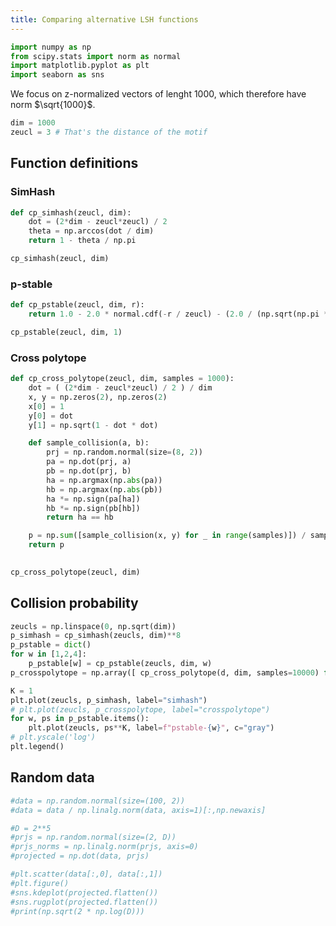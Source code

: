 ```yaml
---
title: Comparing alternative LSH functions
---
```


```python
import numpy as np
from scipy.stats import norm as normal
import matplotlib.pyplot as plt
import seaborn as sns
```

We focus on z-normalized vectors of lenght 1000, which therefore have norm $\sqrt{1000}$.

```python
dim = 1000
zeucl = 3 # That's the distance of the motif
```

## Function definitions

### SimHash

```python
def cp_simhash(zeucl, dim):
    dot = (2*dim - zeucl*zeucl) / 2  
    theta = np.arccos(dot / dim)
    return 1 - theta / np.pi

cp_simhash(zeucl, dim)
```

### p-stable

```python
def cp_pstable(zeucl, dim, r):
    return 1.0 - 2.0 * normal.cdf(-r / zeucl) - (2.0 / (np.sqrt(np.pi * 2.0) * (r / zeucl))) * (1.0 - np.exp(-r * r / (2.0 * zeucl * zeucl)))

cp_pstable(zeucl, dim, 1)
```

### Cross polytope

```python
def cp_cross_polytope(zeucl, dim, samples = 1000):
    dot = ( (2*dim - zeucl*zeucl) / 2 ) / dim
    x, y = np.zeros(2), np.zeros(2)
    x[0] = 1
    y[0] = dot
    y[1] = np.sqrt(1 - dot * dot)

    def sample_collision(a, b):
        prj = np.random.normal(size=(8, 2))
        pa = np.dot(prj, a)
        pb = np.dot(prj, b)
        ha = np.argmax(np.abs(pa))
        hb = np.argmax(np.abs(pb))
        ha *= np.sign(pa[ha])
        hb *= np.sign(pb[hb])
        return ha == hb

    p = np.sum([sample_collision(x, y) for _ in range(samples)]) / samples
    return p
        

cp_cross_polytope(zeucl, dim)
```

## Collision probability

```python
zeucls = np.linspace(0, np.sqrt(dim))
p_simhash = cp_simhash(zeucls, dim)**8
p_pstable = dict()
for w in [1,2,4]:
    p_pstable[w] = cp_pstable(zeucls, dim, w)
p_crosspolytope = np.array([ cp_cross_polytope(d, dim, samples=10000) for d in zeucls ])
```

```python
K = 1
plt.plot(zeucls, p_simhash, label="simhash")
# plt.plot(zeucls, p_crosspolytope, label="crosspolytope")
for w, ps in p_pstable.items():
    plt.plot(zeucls, ps**K, label=f"pstable-{w}", c="gray")
# plt.yscale('log')
plt.legend()
```

## Random data

```python
#data = np.random.normal(size=(100, 2))
#data = data / np.linalg.norm(data, axis=1)[:,np.newaxis]

#D = 2**5
#prjs = np.random.normal(size=(2, D))
#prjs_norms = np.linalg.norm(prjs, axis=0)
#projected = np.dot(data, prjs)

#plt.scatter(data[:,0], data[:,1])
#plt.figure()
#sns.kdeplot(projected.flatten())
#sns.rugplot(projected.flatten())
#print(np.sqrt(2 * np.log(D)))
```



